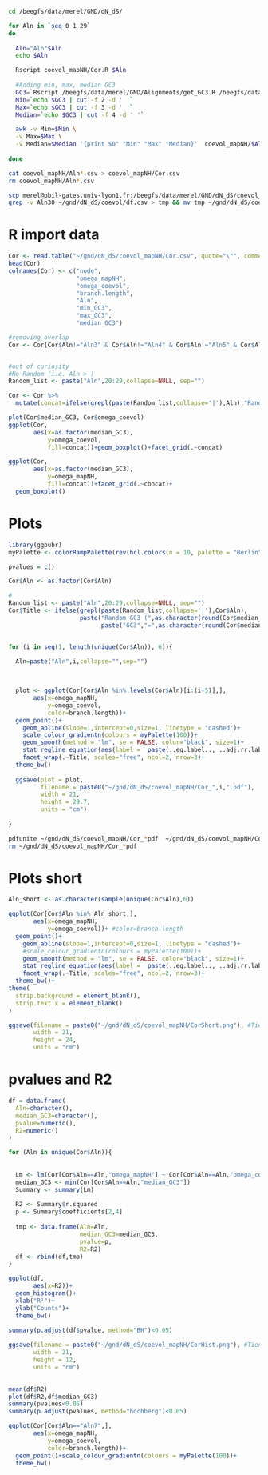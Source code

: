 
```bash

cd /beegfs/data/merel/GND/dN_dS/

for Aln in `seq 0 1 29`
do
  
  Aln="Aln"$Aln
  echo $Aln

  Rscript coevol_mapNH/Cor.R $Aln
  
  #Adding min, max, median GC3
  GC3=`Rscript /beegfs/data/merel/GND/Alignments/get_GC3.R /beegfs/data/merel/GND/Alignments/$Aln.txt`
  Min=`echo $GC3 | cut -f 2 -d ' '`
  Max=`echo $GC3 | cut -f 3 -d ' '`
  Median=`echo $GC3 | cut -f 4 -d ' '`

  awk -v Min=$Min \
  -v Max=$Max \
  -v Median=$Median '{print $0" "Min" "Max" "Median}'  coevol_mapNH/$Aln.csv > tmp && mv tmp coevol_mapNH/$Aln.csv
  
done

cat coevol_mapNH/Aln*.csv > coevol_mapNH/Cor.csv
rm coevol_mapNH/Aln*.csv

scp merel@pbil-gates.univ-lyon1.fr:/beegfs/data/merel/GND/dN_dS/coevol_mapNH/Cor.csv ~/gnd/dN_dS/coevol_mapNH/
grep -v Aln30 ~/gnd/dN_dS/coevol/df.csv > tmp && mv tmp ~/gnd/dN_dS/coevol/df.csv

```

# R import data

```r
Cor <- read.table("~/gnd/dN_dS/coevol_mapNH/Cor.csv", quote="\"", comment.char="")
head(Cor)
colnames(Cor) <- c("node",
                   "omega_mapNH",
                   "omega_coevol",
                   "branch.length",
                   "Aln",
                   "min_GC3",
                   "max_GC3",
                   "median_GC3")

#removing overlap
Cor <- Cor[Cor$Aln!="Aln3" & Cor$Aln!="Aln4" & Cor$Aln!="Aln5" & Cor$Aln!="Aln6",]


#out of curiosity
#No Random (i.e. Aln > )
Random_list <- paste("Aln",20:29,collapse=NULL, sep="")

Cor <- Cor %>%
  mutate(concat=ifelse(grepl(paste(Random_list,collapse='|'),Aln),"Random","NotRandom")) 

plot(Cor$median_GC3, Cor$omega_coevol)
ggplot(Cor,
       aes(x=as.factor(median_GC3),
           y=omega_coevol, 
           fill=concat))+geom_boxplot()+facet_grid(.~concat)

ggplot(Cor,
       aes(x=as.factor(median_GC3),
           y=omega_mapNH,
           fill=concat))+facet_grid(.~concat)+
  geom_boxplot()

```



# Plots

```r
library(ggpubr)
myPalette <- colorRampPalette(rev(hcl.colors(n = 10, palette = "Berlin")))

pvalues = c()

Cor$Aln <- as.factor(Cor$Aln)

#
Random_list <- paste("Aln",20:29,collapse=NULL, sep="")
Cor$Title <- ifelse(grepl(paste(Random_list,collapse='|'),Cor$Aln),
                    paste("Random GC3 (",as.character(round(Cor$median_GC3,4)),")",sep=""),
                          paste("GC3","=",as.character(round(Cor$median_GC3,4))))


for (i in seq(1, length(unique(Cor$Aln)), 6)){
  
  Aln=paste("Aln",i,collapse="",sep="")


  
  plot <- ggplot(Cor[Cor$Aln %in% levels(Cor$Aln)[i:(i+5)],],
       aes(x=omega_mapNH,
           y=omega_coevol,
           color=branch.length))+
  geom_point()+
    geom_abline(slope=1,intercept=0,size=1, linetype = "dashed")+
    scale_colour_gradientn(colours = myPalette(100))+
    geom_smooth(method = "lm", se = FALSE, color="black", size=1)+
    stat_regline_equation(aes(label =  paste(..eq.label.., ..adj.rr.label.., sep = "~~~~")))+
    facet_wrap(.~Title, scales="free", ncol=2, nrow=3)+
  theme_bw()
  
  ggsave(plot = plot,
         filename = paste0("~/gnd/dN_dS/coevol_mapNH/Cor_",i,".pdf"),
         width = 21,
         height = 29.7,
         units = "cm")
  
}
```

```bash
pdfunite ~/gnd/dN_dS/coevol_mapNH/Cor_*pdf  ~/gnd/dN_dS/coevol_mapNH/Cor.pdf
rm ~/gnd/dN_dS/coevol_mapNH/Cor_*pdf 

```

# Plots short

```r
Aln_short <- as.character(sample(unique(Cor$Aln),6))

ggplot(Cor[Cor$Aln %in% Aln_short,],
       aes(x=omega_mapNH,
           y=omega_coevol))+ #color=branch.length
  geom_point()+
    geom_abline(slope=1,intercept=0,size=1, linetype = "dashed")+
    #scale_colour_gradientn(colours = myPalette(100))+
    geom_smooth(method = "lm", se = FALSE, color="black", size=1)+
    stat_regline_equation(aes(label =  paste(..eq.label.., ..adj.rr.label.., sep = "~~~~")))+
    facet_wrap(.~Title, scales="free", ncol=2, nrow=3)+
  theme_bw()+ 
theme(
  strip.background = element_blank(),
  strip.text.x = element_blank()
)

ggsave(filename = paste0("~/gnd/dN_dS/coevol_mapNH/CorShort.png"), #Tiens c'est rigolo ça
       width = 21,
       height = 24,
       units = "cm")

```
# pvalues and R2

```r

df = data.frame(
  Aln=character(),
  median_GC3=character(),
  pvalue=numeric(),
  R2=numeric()
)

for (Aln in unique(Cor$Aln)){
  
  
  Lm <- lm(Cor[Cor$Aln==Aln,"omega_mapNH"] ~ Cor[Cor$Aln==Aln,"omega_coevol"])
  median_GC3 <- min(Cor[Cor$Aln==Aln,"median_GC3"])
  Summary <- summary(Lm)
  
  R2 <- Summary$r.squared
  p <- Summary$coefficients[2,4]
  
  tmp <- data.frame(Aln=Aln,
                    median_GC3=median_GC3,
                    pvalue=p,
                    R2=R2)
  df <- rbind(df,tmp)
}

ggplot(df,
       aes(x=R2))+
  geom_histogram()+
  xlab("R²")+
  ylab("Counts")+
  theme_bw()

summary(p.adjust(df$pvalue, method="BH")<0.05)
  
ggsave(filename = paste0("~/gnd/dN_dS/coevol_mapNH/CorHist.png"), #Tiens c'est rigolo ça
       width = 21,
       height = 12,
       units = "cm")
  

mean(df$R2)
plot(df$R2,df$median_GC3)
summary(pvalues<0.05)
summary(p.adjust(pvalues, method="hochberg")<0.05)

ggplot(Cor[Cor$Aln=="Aln7",],
       aes(x=omega_mapNH,
           y=omega_coevol,
           color=branch.length))+
  geom_point()+scale_colour_gradientn(colours = myPalette(100))+
  theme_bw()

```


